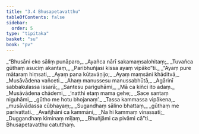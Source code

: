 ```yaml
---
title: "3.4 Bhusapetavatthu"
tableOfContents: false
sidebar:
  order: 5
type: "tipitaka"
basket: "su"
book: "pv"
---
```



<DynamicBreadcrumb />

<Division number="447" book="pv">

<Paragraph number="483" type="verses" book="pv">
_“Bhusāni eko sāliṃ punāparo,_  
_Ayañca nārī sakamaṃsalohitaṃ;_  
_Tuvañca gūthaṃ asuciṃ akantaṃ,_  
_Paribhuñjasi kissa ayaṃ vipāko”ti._  

</Paragraph>

</Division>
<Division number="448" book="pv">

<Paragraph number="484" type="verses" book="pv">
_“Ayaṃ pure mātaraṃ hiṃsati,_  
_Ayaṃ pana kūṭavāṇijo;_  
_Ayaṃ maṃsāni khāditvā,_  
_Musāvādena vañceti._  

</Paragraph>

</Division>
<Division number="449" book="pv">

<Paragraph number="485" type="verses" book="pv">
_Ahaṃ manussesu manussabhūtā,_  
_Agārinī sabbakulassa issarā;_  
_Santesu pariguhāmi,_  
_Mā ca kiñci ito adaṃ._  

</Paragraph>

</Division>
<Division number="450" book="pv">

<Paragraph number="486" type="verses" book="pv">
_Musāvādena chādemi,_  
_‘natthi etaṃ mama gehe;_  
_Sace santaṃ niguhāmi,_  
_gūtho me hotu bhojanaṃ’._  

</Paragraph>

</Division>
<Division number="451" book="pv">

<Paragraph number="487" type="verses" book="pv">
_Tassa kammassa vipākena,_  
_musāvādassa cūbhayaṃ;_  
_Sugandhaṃ sālino bhattaṃ,_  
_gūthaṃ me parivattati._  

</Paragraph>

</Division>
<Division number="452" book="pv">

<Paragraph number="488" type="verses" book="pv">
_Avañjhāni ca kammāni,_  
_Na hi kammaṃ vinassati;_  
_Duggandhaṃ kiminaṃ mīḷaṃ,_  
_Bhuñjāmi ca pivāmi cā”ti._  


</Paragraph>
</Division>

<Paragraph number="489" type="center" book="pv">
Bhusapetavatthu catutthaṃ.
</Paragraph>